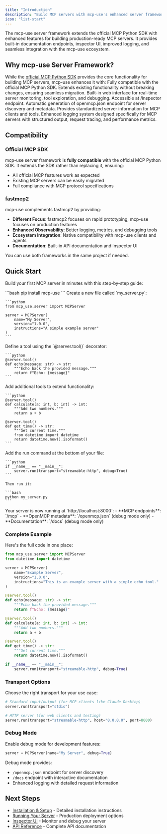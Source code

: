 ```yaml
---
title: "Introduction"
description: "Build MCP servers with mcp-use's enhanced server framework"
icon: "list-start"
---
```


<Card title="" img="./images/Server.jpg" horizontal="true">
The mcp-use server framework extends the official MCP Python SDK with enhanced features for building production-ready MCP servers. It provides built-in documentation endpoints, inspector UI, improved logging, and seamless integration with the mcp-use ecosystem.
</Card>

## Why mcp-use Server Framework?

While the [official MCP Python SDK](https://github.com/modelcontextprotocol/python-sdk) provides the core functionality for building MCP servers, mcp-use enhances it with:
<Columns cols={2}>
  <Card title="Official SDK Compatibility" icon="check" href="/python/server/compatibility" img="./images/MCP.jpg">
    Fully compatible with the official MCP Python SDK. Extends existing functionality without breaking changes, ensuring seamless migration.
  </Card>
  <Card title="Inspector UI" icon="monitor" href="/python/server/inspector" img="./images/Inspector.jpg">
    Built-in web interface for real-time server monitoring, tool exploration, and debugging. Accessible at /inspector endpoint.
  </Card>
  <Card title="openmcp.json" icon="file-text" href="/python/server/openmcp" img="./images/OpenMCP.jpg">
    Automatic generation of openmcp.json endpoint for server discovery and metadata. Provides standardized server information for MCP clients and tools.
  </Card>
  <Card title="MCP-Specific Logging" icon="activity" href="/python/server/logging" img="./images/Logging.jpg">
    Enhanced logging system designed specifically for MCP servers with structured output, request tracing, and performance metrics.
  </Card>
</Columns>

## Compatibility

### Official MCP SDK
mcp-use server framework is **fully compatible** with the official MCP Python SDK. It extends the SDK rather than replacing it, ensuring:

- All official MCP features work as expected
- Existing MCP servers can be easily migrated
- Full compliance with MCP protocol specifications

### fastmcp2
mcp-use complements fastmcp2 by providing:

- **Different Focus**: fastmcp2 focuses on rapid prototyping, mcp-use focuses on production features
- **Enhanced Observability**: Better logging, metrics, and debugging tools
- **Ecosystem Integration**: Native compatibility with mcp-use clients and agents
- **Documentation**: Built-in API documentation and inspector UI

You can use both frameworks in the same project if needed.

## Quick Start

Build your first MCP server in minutes with this step-by-step guide:

<Steps>
  <Step title="Install mcp-use">
    ```bash
    pip install mcp-use
    ```
  </Step>

  <Step title="Create your server file">
    Create a new file called `my_server.py`:

    ```python
    from mcp_use.server import MCPServer

    server = MCPServer(
        name="My Server",
        version="1.0.0",
        instructions="A simple example server"
    )
    ```
  </Step>

  <Step title="Add your first tool">
    Define a tool using the `@server.tool()` decorator:

    ```python
    @server.tool()
    def echo(message: str) -> str:
        """Echo back the provided message."""
        return f"Echo: {message}"
    ```
  </Step>

  <Step title="Add more tools (optional)">
    Add additional tools to extend functionality:

    ```python
    @server.tool()
    def calculate(a: int, b: int) -> int:
        """Add two numbers."""
        return a + b

    @server.tool()
    def get_time() -> str:
        """Get current time."""
        from datetime import datetime
        return datetime.now().isoformat()
    ```
  </Step>

  <Step title="Run the server">
    Add the run command at the bottom of your file:

    ```python
    if __name__ == "__main__":
        server.run(transport="streamable-http", debug=True)
    ```

    Then run it:

    ```bash
    python my_server.py
    ```
  </Step>

  <Step title="Access your server">
    Your server is now running at `http://localhost:8000`:
    - **MCP endpoints**: `/mcp`
    - **OpenMCP metadata**: `/openmcp.json` (debug mode only)
    - **Documentation**: `/docs` (debug mode only)
  </Step>
</Steps>

### Complete Example

Here's the full code in one place:

```python
from mcp_use.server import MCPServer
from datetime import datetime

server = MCPServer(
    name="Example Server",
    version="1.0.0",
    instructions="This is an example server with a simple echo tool."
)

@server.tool()
def echo(message: str) -> str:
    """Echo back the provided message."""
    return f"Echo: {message}"

@server.tool()
def calculate(a: int, b: int) -> int:
    """Add two numbers."""
    return a + b

@server.tool()
def get_time() -> str:
    """Get current time."""
    return datetime.now().isoformat()

if __name__ == "__main__":
    server.run(transport="streamable-http", debug=True)
```

### Transport Options

Choose the right transport for your use case:

```python
# Standard input/output (for MCP clients like Claude Desktop)
server.run(transport="stdio")

# HTTP server (for web clients and testing)
server.run(transport="streamable-http", host="0.0.0.0", port=8000)
```

### Debug Mode

Enable debug mode for development features:

```python
server = MCPServer(name="My Server", debug=True)
```

Debug mode provides:
- `/openmcp.json` endpoint for server discovery
- `/docs` endpoint with interactive documentation
- Enhanced logging with detailed request information

## Next Steps

- [Installation & Setup](/python/server/installation) - Detailed installation instructions
- [Running Your Server](/python/server/running) - Production deployment options
- [Inspector UI](/python/server/inspector) - Monitor and debug your server
- [API Reference](/python/api-reference/mcp_use_server) - Complete API documentation
